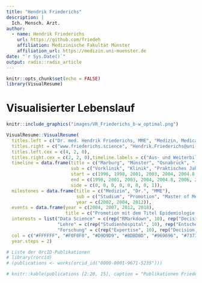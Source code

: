 ```yaml
---
title: "Hendrik Friederichs"
description: |
  Ich. Mensch. Arzt.
author:
  - name: Hendrik Friederichs 
    url: https://github.com/friedeh
    affiliation: Medizinische Fakultät Münster
    affiliation_url: https://medizin.uni-muenster.de
date: "`r Sys.Date()`"
output: radix::radix_article
---
```


```r
knitr::opts_chunk$set(echo = FALSE)
library(VisualResume)
```

# Visualisierter Lebenslauf

```r
knitr::include_graphics("images/VR_Friederichs_b-w_optimal.png")
```


```r
VisualResume::VisualResume(
  titles.left = c("Dr. med. Hendrik Friederichs, MME", "Medizin, Medical Education, Medical Decision Making", " "),
  titles.right = c("www.friederichs.science", "Hendrik.Friederichs@uni-muenster.de", " "),
  titles.left.cex = c(4, 2, 0),
  titles.right.cex = c(2, 2, 0),timeline.labels = c("Aus- und Weiterbildung", "Lehre und Forschung"),
  timeline = data.frame(title = c("Marburg", "Münster", "Osnabrück", " ", "Melle", " ", "Münster", "Medizinische Fakultät Münster"),
                        sub = c("Vorklinik", "Klinik", "Praktisches Jahr", "Unfallchirurgie", "Anästhesie", "Innere Medizin", "Allgemeinmedizin", "Wiss. Mitarbeiter"),
                        start = c(1996, 1998, 2001, 2003, 2004, 2004.8, 2006, 2005),
                        end = c(1998, 2001, 2003, 2004, 2004.8, 2006, 2007, 2018),
                        side = c(0, 0, 0, 0, 0, 0, 0, 1)),
  milestones = data.frame(title = c("Medizin", "Dr.", "MME"),
                          sub = c("Studium", "Promotion", "Master of Medical Education"),
                          year = c(2002, 2004, 2012)),
  events = data.frame(year = c(2004, 2007, 2012, 2018),
                      title = c("Promotion mit dem Titel Epidemiologie und Verlauf der Migräne bei Patienten mit Multipler Sklerose", "Ärztliche Leitung Studienhospital", "Certificate of ESME-SIM der AMEE", "Hochschulzertifikat Data Science der WWU Münster")),
  interests = list("Data Science" = c(rep("RMarkdown", 10), rep("Decision Trees", 10), rep("Bayesian", 5)),
                   "Lehre" = c(rep("Studienhospital", 10), rep("Entscheiden", 3), rep("Simulation", 5)),
                   "Forschung" = c(rep("Expertise", 10), rep("Decision Making", 30), rep("Competence", 20))),
  col = c("#FFFFFF", "#F0F0F0", "#D9D9D9", "#BDBDBD", "#969696", "#737373", "#525252", "#252525"),
  year.steps = 2)
```


```r

# Liste der OrcID-Publikationen
# library(rorcid)
# (publications <- works(orcid_id("0000-0001-9671-5235")))

# knitr::kable(publications [2:20, 15], caption = "Publikationen Friederichs")
```




